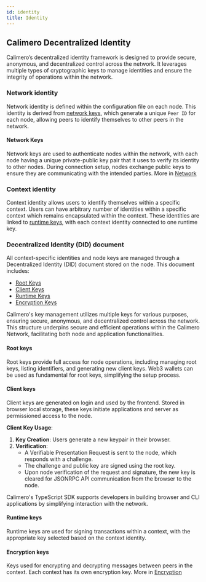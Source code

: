 ```yaml
---
id: identity
title: Identity
---
```


## Calimero Decentralized Identity

Calimero’s decentralized identity framework is designed to provide secure,
anonymous, and decentralized control across the network. It leverages multiple
types of cryptographic keys to manage identities and ensure the integrity of
operations within the network.

### Network identity

Network identity is defined within the configuration file on each node. This
identity is derived from [network keys](#network-keys), which generate a unique
`Peer ID` for each node, allowing peers to identify themselves to other peers in
the network.

#### Network Keys

Network keys are used to authenticate nodes within the network, with each node
having a unique private-public key pair that it uses to verify its identity to
other nodes. During connection setup, nodes exchange public keys to ensure they
are communicating with the intended parties. More in
[Network](../architecture/node/network#identify)

### Context identity

Context identity allows users to identify themselves within a specific context.
Users can have arbitrary number of identities within a specific context which
remains encapsulated within the context. These identities are linked to
[runtime keys](#runtime-keys), with each context identity connected to one
runtime key.

### Decentralized Identity (DID) document

All context-specific identities and node keys are managed through a
Decentralized Identity (DID) document stored on the node. This document
includes:

- [Root Keys](#root-keys)
- [Client Keys](#client-keys)
- [Runtime Keys](#runtime-keys)
- [Encryption Keys](#encryption-keys)

Calimero's key management utilizes multiple keys for various purposes, ensuring
secure, anonymous, and decentralized control across the network. This structure
underpins secure and efficient operations within the Calimero Network,
facilitating both node and application functionalities.

#### Root keys

Root keys provide full access for node operations, including managing root keys,
listing identifiers, and generating new client keys. Web3 wallets can be used as
fundamental for root keys, simplifying the setup process.

<!--
**Key Initialization Process**:

1. **Starting Without Keys**: Initially, nodes have no keys. The addition of the
   first key is crucial for setting up application identities.
2. **Adding the First Key**:

   - In the node admin UI, connect a wallet, such as MetaMask or Near wallets compliant with [NEP-413](https://github.com/near/NEPs/blob/master/neps/nep-0413.md).
   - Sign a challenge from the node and submit the signature.
   - If the signature matches the challenge and the public key, the first node
     key is added, activating key management capabilities.

   -->

#### Client keys

Client keys are generated on login and used by the frontend. Stored in browser
local storage, these keys initiate applications and server as permissioned
access to the node.

**Client Key Usage**:

1. **Key Creation**: Users generate a new keypair in their browser.
2. **Verification**:
   - A Verifiable Presentation Request is sent to the node, which responds with
     a challenge.
   - The challenge and public key are signed using the root key.
   - Upon node verification of the request and signature, the new key is cleared
     for JSONRPC API communication from the browser to the node.

Calimero's TypeScript SDK supports developers in building browser and CLI
applications by simplifying interaction with the network.

#### Runtime keys

Runtime keys are used for signing transactions within a context, with the
appropriate key selected based on the context identity.

#### Encryption keys

Keys used for encrypting and decrypting messages between peers in the context.
Each context has its own encryption key. More in [Encryption](./encryption)
